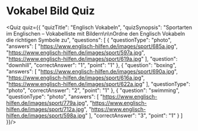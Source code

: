 <h1>Vokabel Bild Quiz</h1>

<Quiz quiz={{
  "quizTitle": "Englisch Vokabeln",
  "quizSynopsis": "Sportarten im Englischen – Vokabelliste mit Bildern\n\nOrdne den Englisch Vokabeln die richtigen Symbole zu",
  "questions": [
    {
      "questionType": "photo",
      "answers": [
        "https://www.englisch-hilfen.de/images/sport/685a.jpg",
        "https://www.englisch-hilfen.de/images/sport/597a.jpg",
        "https://www.englisch-hilfen.de/images/sport/619a.jpg"
      ],
      "question": "downhill",
      "correctAnswer": "1",
      "point": "1"
    },
    {
      "question": "boxing",
      "answers": [
        "https://www.englisch-hilfen.de/images/sport/690a.jpg",
        "https://www.englisch-hilfen.de/images/sport/616a.jpg",
        "https://www.englisch-hilfen.de/images/sport/622a.jpg"
      ],
      "questionType": "photo",
      "correctAnswer": "2",
      "point": "1"
    },
    {
      "question": "swimming",
      "questionType": "photo",
      "answers": [
        "https://www.englisch-hilfen.de/images/sport/779a.jpg",
        "https://www.englisch-hilfen.de/images/sport/712a.jpg",
        "https://www.englisch-hilfen.de/images/sport/598a.jpg"
      ],
      "correctAnswer": "3",
      "point": "1"
    }
  ]
}}/>



